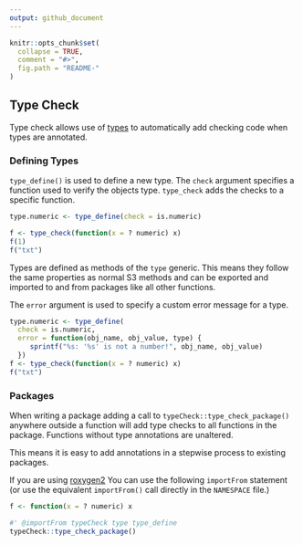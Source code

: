 ```yaml
---
output: github_document
---
```


<!-- README.md is generated from README.Rmd. Please edit that file -->

```r
knitr::opts_chunk$set(
  collapse = TRUE,
  comment = "#>",
  fig.path = "README-"
)
```

## Type Check ##

Type check allows use of [types](https://github.com/jimhester/types) to
automatically add checking code when types are annotated.

### Defining Types ###

`type_define()` is used to define a new type. The `check` argument specifies
a function used to verify the objects type. `type_check` adds the checks to a
specific function.

```r
type.numeric <- type_define(check = is.numeric)

f <- type_check(function(x = ? numeric) x)
f(1)
f("txt")
```

Types are defined as methods of the `type` generic. This means they follow the
same properties as normal S3 methods and can be exported and imported
to and from packages like all other functions.

The `error` argument is used to specify a custom error message for a type.

```r
type.numeric <- type_define(
  check = is.numeric,
  error = function(obj_name, obj_value, type) {
     sprintf("%s: '%s' is not a number!", obj_name, obj_value)
  })
f <- type_check(function(x = ? numeric) x)
f("txt")
```

### Packages ###

When writing a package adding a call to `typeCheck::type_check_package()`
anywhere outside a function will add type checks to all functions in the
package. Functions without type annotations are unaltered.

This means it is easy to add annotations in a stepwise process to existing
packages.

If you are using [roxygen2](https://github.com/klutometis/roxygen) You can use
the following `importFrom` statement (or use the equivalent `importFrom()` call directly
in the `NAMESPACE` file.)

```r
f <- function(x = ? numeric) x

#' @importFrom typeCheck type type_define
typeCheck::type_check_package()
```
